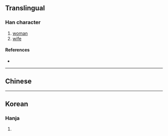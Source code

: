 {{character info/new}}
==Translingual==

===Han character===
{{Han char|rn=38|rad=女|as=09|sn=12|four=|canj=VNBC|ids=⿰女負}}

# [[woman]]
# [[wife]]

====References====
* {{Han ref|kx=0266.290|dkj=06490|dj=0533.330|hdz=21068.030|uh=5A8D|ud=23181}}

----

==Chinese==
{{zh-see|婦|v}}

----

==Korean==

===Hanja===
{{ko-hanja|hangeul=부|rv=bu|mr=pu|y=pwu}}

# {{rfdef|ko|sort=女09}}